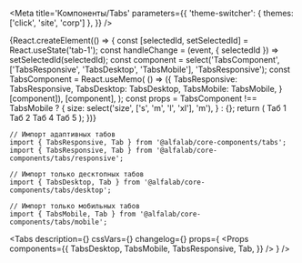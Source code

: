 


<Meta
    title='Компоненты/Tabs'
    parameters={{
        'theme-switcher': { themes: ['click', 'site', 'corp'] },
    }}
/>


<!-- Canvas -->

<Story name='Tabs'>
    {React.createElement(() => {
        const [selectedId, setSelectedId] = React.useState('tab-1');
        const handleChange = (event, { selectedId }) => setSelectedId(selectedId);
        const component = select('TabsComponent', ['TabsResponsive', 'TabsDesktop', 'TabsMobile'], 'TabsResponsive');
        const TabsComponent = React.useMemo(
            () =>
                ({
                    TabsResponsive: TabsResponsive,
                    TabsDesktop: TabsDesktop,
                    TabsMobile: TabsMobile,
                }[component]),
            [component],
        );
        const props = TabsComponent !== TabsMobile ? {
            size: select('size', ['s', 'm', 'l', 'xl'], 'm'),
        } : {};
        return (
            <TabsComponent
                {...props}
                view={select('view', ['primary', 'secondary'], 'primary')}
                selectedId={selectedId}
                keepMounted={boolean('keepMounted')}
                onChange={handleChange}
                scrollable={boolean('scrollable', false)}
            >
                <Tab title='Таб 1' id='tab-1'>
                    Таб 1
                </Tab>
                <Tab title='Таб 2' id='tab-2' disabled>
                    Таб 2
                </Tab>
                <Tab title='Таб 3 (hidden)' id='tab-3' hidden>
                    Таб 3
                </Tab>
                <Tab title='Таб 4' id='tab-4'>
                    Таб 4
                </Tab>
                <Tab title='Таб 5' id='tab-5' disabled>
                    Таб 5
                </Tab>
            </TabsComponent>
        );
    })}
</Story>

<!-- Docs -->

<ComponentHeader
    name='Tabs'
    version={version}
    package='@alfalab/core-components/tabs'
    stage={2}
/>

```tsx
// Импорт адаптивных табов
import { TabsResponsive, Tab } from '@alfalab/core-components/tabs';
import { TabsResponsive, Tab } from '@alfalab/core-components/tabs/responsive';

// Импорт только десктопных табов
import { TabsDesktop, Tab } from '@alfalab/core-components/tabs/desktop';

// Импорт только мобильных табов
import { TabsMobile, Tab } from '@alfalab/core-components/tabs/mobile';
```

<Tabs
    description={<Description />}
    cssVars={<CssVars css={vars} />}
    changelog={<Changelog />}
    props={
        <Props
            components={{
                TabsDesktop,
                TabsMobile,
                TabsResponsive,
                Tab,
            }}
        />
    }
/>
